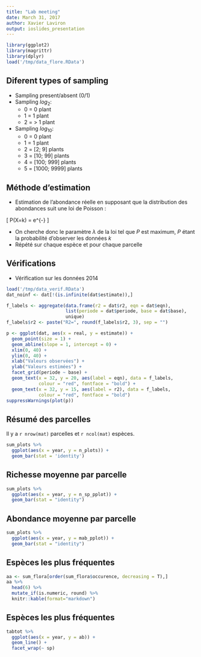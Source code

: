 ```yaml
---
title: "Lab meeting"
date: March 31, 2017
author: Xavier Laviron
output: ioslides_presentation
---
```


```r
library(ggplot2)
library(magrittr)
library(dplyr)
load('/tmp/data_flore.RData')
```

## Diferent types of sampling

- Sampling present/absent (0/1)
- Sampling $log_2$:
    - 0 = 0 plant
    - 1 = 1 plant
    - 2 = > 1 plant
- Sampling $log_{10}$:
    - 0 = 0 plant
    - 1 = 1 plant
    - 2 = [2; 9] plants
    - 3 = [10; 99] plants
    - 4 = [100; 999] plants
    - 5 = [1000; 9999] plants

## Méthode d'estimation

- Estimation de l'abondance réelle en supposant que la distribution des
  abondances suit une loi de Poisson :

\[
P(X=k) = \frac{\lambda^{k}}{k!}\times e^{-\lambda}
\]

- On cherche donc le paramètre $\lambda$ de la loi tel que $P$ est maximum, $P$
  étant la probabilité d'observer les données $k$
- Répété sur chaque espèce et pour chaque parcelle

## Vérifications

- Vérification sur les données 2014

```r
load('/tmp/data_verif.RData')
dat_noinf <- dat[!(is.infinite(dat$estimate)),]

f_labels <- aggregate(data.frame(r2 = dat$r2, eqn = dat$eqn),
                      list(periode = dat$periode, base = dat$base),
                      unique)
f_labels$r2 <- paste("R2=", round(f_labels$r2, 3), sep = "")

p <- ggplot(dat, aes(x = real, y = estimate)) +
  geom_point(size = 1) +
  geom_abline(slope = 1, intercept = 0) +
  xlim(0, 40) +
  ylim(0, 40) +
  xlab("Valeurs observées") +
  ylab("Valeurs estimées") +
  facet_grid(periode ~ base) +
  geom_text(x = 32, y = 20, aes(label = eqn), data = f_labels,
            colour = "red", fontface = "bold") +
  geom_text(x = 32, y = 15, aes(label = r2), data = f_labels,
            colour = "red", fontface = "bold")
suppressWarnings(plot(p))
```

## Résumé des parcelles
Il y a `r nrow(mat)` parcelles et `r ncol(mat)` espèces.

```r
sum_plots %>%
  ggplot(aes(x = year, y = n_plots)) +
  geom_bar(stat = 'identity')
```

## Richesse moyenne par parcelle

```r
sum_plots %>%
  ggplot(aes(x = year, y = n_sp_pplot)) +
  geom_bar(stat = "identity")
```

## Abondance moyenne par parcelle

```r
sum_plots %>%
  ggplot(aes(x = year, y = mab_pplot)) +
  geom_bar(stat = "identity")
```

## Espèces les plus fréquentes


```r
aa <- sum_flora[order(sum_flora$occurence, decreasing = T),]
aa %>%
  head(6) %>%
  mutate_if(is.numeric, round) %>%
  knitr::kable(format="markdown")
```

## Espèces les plus fréquentes

```r
tabtot %>%
  ggplot(aes(x = year, y = ab)) +
  geom_line() +
  facet_wrap(~ sp)
```

